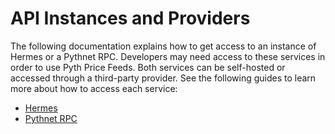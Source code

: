 # API Instances and Providers

The following documentation explains how to get access to an instance of Hermes or a Pythnet RPC.
Developers may need access to these services in order to use Pyth Price Feeds.
Both services can be self-hosted or accessed through a third-party provider.
See the following guides to learn more about how to access each service:

- [Hermes](api-instances-and-providers/hermes)
- [Pythnet RPC](api-instances-and-providers/pythnet-rpc)
